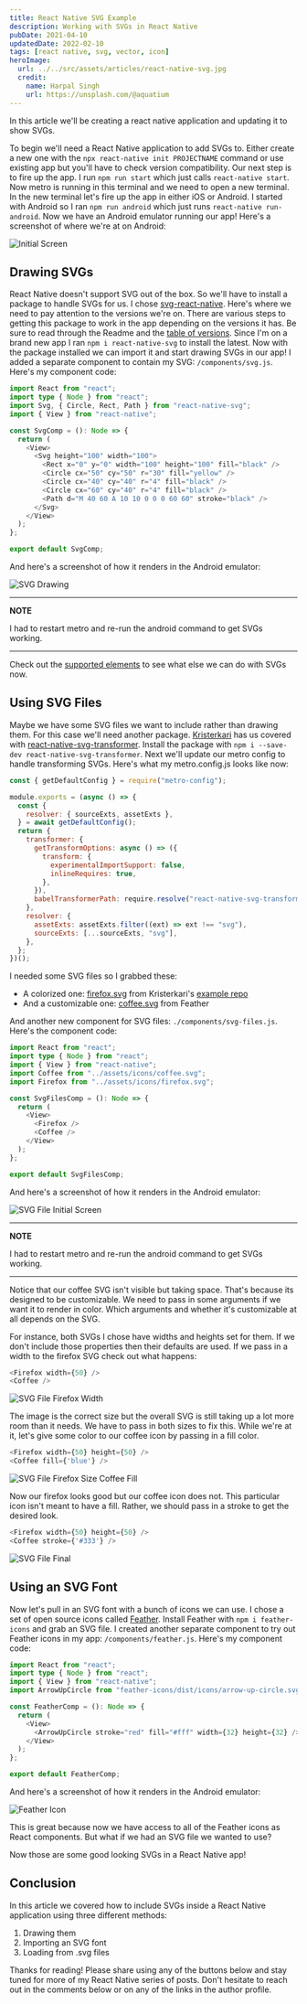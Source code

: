```yaml
---
title: React Native SVG Example
description: Working with SVGs in React Native
pubDate: 2021-04-10
updatedDate: 2022-02-10
tags: [react native, svg, vector, icon]
heroImage:
  url: ../../src/assets/articles/react-native-svg.jpg
  credit:
    name: Harpal Singh
    url: https://unsplash.com/@aquatium
---
```


In this article we'll be creating a react native application and updating it to show SVGs.

To begin we'll need a React Native application to add SVGs to. Either create a new one with the `npx react-native init PROJECTNAME` command or use existing app but you'll have to check version compatibility. Our next step is to fire up the app. I run `npm run start` which just calls `react-native start`. Now metro is running in this terminal and we need to open a new terminal. In the new terminal let's fire up the app in either iOS or Android. I started with Android so I ran `npm run android` which just runs `react-native run-android`. Now we have an Android emulator running our app! Here's a screenshot of where we're at on Android:

![Initial Screen](@assets/articles/react-native-svg/init.png)

## Drawing SVGs

React Native doesn't support SVG out of the box. So we'll have to install a package to handle SVGs for us. I chose [svg-react-native](https://github.com/react-native-svg/react-native-svg). Here's where we need to pay attention to the versions we're on. There are various steps to getting this package to work in the app depending on the versions it has. Be sure to read through the Readme and the [table of versions](https://github.com/react-native-svg/react-native-svg#notice). Since I'm on a brand new app I ran `npm i react-native-svg` to install the latest. Now with the package installed we can import it and start drawing SVGs in our app! I added a separate component to contain my SVG: `/components/svg.js`. Here's my component code:

```ts
import React from "react";
import type { Node } from "react";
import Svg, { Circle, Rect, Path } from "react-native-svg";
import { View } from "react-native";

const SvgComp = (): Node => {
  return (
    <View>
      <Svg height="100" width="100">
        <Rect x="0" y="0" width="100" height="100" fill="black" />
        <Circle cx="50" cy="50" r="30" fill="yellow" />
        <Circle cx="40" cy="40" r="4" fill="black" />
        <Circle cx="60" cy="40" r="4" fill="black" />
        <Path d="M 40 60 A 10 10 0 0 0 60 60" stroke="black" />
      </Svg>
    </View>
  );
};

export default SvgComp;
```

And here's a screenshot of how it renders in the Android emulator:

![SVG Drawing](@assets/articles/react-native-svg/drawing.png)

---

**NOTE**

I had to restart metro and re-run the android command to get SVGs working.

---

Check out the [supported elements](https://github.com/react-native-svg/react-native-svg#supported-elements) to see what else we can do with SVGs now.

## Using SVG Files

Maybe we have some SVG files we want to include rather than drawing them. For this case we'll need another package. [Kristerkari](https://github.com/kristerkari) has us covered with [react-native-svg-transformer](https://github.com/kristerkari/react-native-svg-transformer). Install the package with `npm i --save-dev react-native-svg-transformer`. Next we'll update our metro config to handle transforming SVGs. Here's what my metro.config.js looks like now:

```js
const { getDefaultConfig } = require("metro-config");

module.exports = (async () => {
  const {
    resolver: { sourceExts, assetExts },
  } = await getDefaultConfig();
  return {
    transformer: {
      getTransformOptions: async () => ({
        transform: {
          experimentalImportSupport: false,
          inlineRequires: true,
        },
      }),
      babelTransformerPath: require.resolve("react-native-svg-transformer"),
    },
    resolver: {
      assetExts: assetExts.filter((ext) => ext !== "svg"),
      sourceExts: [...sourceExts, "svg"],
    },
  };
})();
```

I needed some SVG files so I grabbed these:

- A colorized one: [firefox.svg](https://raw.githubusercontent.com/kristerkari/react-native-svg-example/master/logos/firefox.svg) from Kristerkari's [example repo](https://github.com/kristerkari/react-native-svg-example)
- And a customizable one: [coffee.svg](https://feathericons.com/?query=coffee) from Feather

And another new component for SVG files: `./components/svg-files.js`. Here's the component code:

```ts
import React from "react";
import type { Node } from "react";
import { View } from "react-native";
import Coffee from "../assets/icons/coffee.svg";
import Firefox from "../assets/icons/firefox.svg";

const SvgFilesComp = (): Node => {
  return (
    <View>
      <Firefox />
      <Coffee />
    </View>
  );
};

export default SvgFilesComp;
```

And here's a screenshot of how it renders in the Android emulator:

![SVG File Initial Screen](@assets/articles/react-native-svg/file-1.png)

---

**NOTE**

I had to restart metro and re-run the android command to get SVGs working.

---

Notice that our coffee SVG isn't visible but taking space. That's because its designed to be customizable. We need to pass in some arguments if we want it to render in color. Which arguments and whether it's customizable at all depends on the SVG.

For instance, both SVGs I chose have widths and heights set for them. If we don't include those properties then their defaults are used. If we pass in a width to the firefox SVG check out what happens:

```js
<Firefox width={50} />
<Coffee />
```

![SVG File Firefox Width](@assets/articles/react-native-svg/file-2.png)

The image is the correct size but the overall SVG is still taking up a lot more room than it needs. We have to pass in both sizes to fix this. While we're at it, let's give some color to our coffee icon by passing in a fill color.

```js
<Firefox width={50} height={50} />
<Coffee fill={'blue'} />
```

![SVG File Firefox Size Coffee Fill](@assets/articles/react-native-svg/file-3.png)

Now our firefox looks good but our coffee icon does not. This particular icon isn't meant to have a fill. Rather, we should pass in a stroke to get the desired look.

```js
<Firefox width={50} height={50} />
<Coffee stroke={'#333'} />
```

![SVG File Final](@assets/articles/react-native-svg/file-4.png)

## Using an SVG Font

Now let's pull in an SVG font with a bunch of icons we can use. I chose a set of open source icons called [Feather](https://feathericons.com/). Install Feather with `npm i feather-icons` and grab an SVG file. I created another separate component to try out Feather icons in my app: `/components/feather.js`. Here's my component code:

```ts
import React from "react";
import type { Node } from "react";
import { View } from "react-native";
import ArrowUpCircle from "feather-icons/dist/icons/arrow-up-circle.svg";

const FeatherComp = (): Node => {
  return (
    <View>
      <ArrowUpCircle stroke="red" fill="#fff" width={32} height={32} />
    </View>
  );
};

export default FeatherComp;
```

And here's a screenshot of how it renders in the Android emulator:

![Feather Icon](@assets/articles/react-native-svg/feather-1.png)

This is great because now we have access to all of the Feather icons as React components. But what if we had an SVG file we wanted to use?

Now those are some good looking SVGs in a React Native app!

## Conclusion

In this article we covered how to include SVGs inside a React Native application using three different methods:

1. Drawing them
2. Importing an SVG font
3. Loading from .svg files

Thanks for reading! Please share using any of the buttons below and stay tuned for more of my React Native series of posts. Don't hesitate to reach out in the comments below or on any of the links in the author profile.
